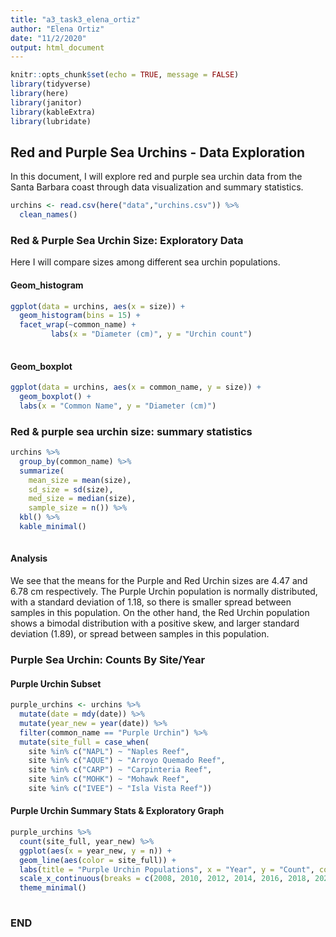 ```yaml
---
title: "a3_task3_elena_ortiz"
author: "Elena Ortiz"
date: "11/2/2020"
output: html_document
---
```


```r
knitr::opts_chunk$set(echo = TRUE, message = FALSE)
library(tidyverse)
library(here)
library(janitor)
library(kableExtra)
library(lubridate)
```

## Red and Purple Sea Urchins - Data Exploration

In this document, I will explore red and purple sea urchin data from the Santa Barbara coast through data visualization and summary statistics.  

```r
urchins <- read.csv(here("data","urchins.csv")) %>% 
  clean_names()
```

### Red & Purple Sea Urchin Size: Exploratory Data 

Here I will compare sizes among different sea urchin populations. 

#### Geom_histogram 

```r
ggplot(data = urchins, aes(x = size)) +
  geom_histogram(bins = 15) +
  facet_wrap(~common_name) +
         labs(x = "Diameter (cm)", y = "Urchin count")
  
```

#### Geom_boxplot

```r
ggplot(data = urchins, aes(x = common_name, y = size)) +
  geom_boxplot() +
  labs(x = "Common Name", y = "Diameter (cm)")
```

### Red & purple sea urchin size: summary statistics

```r
urchins %>% 
  group_by(common_name) %>% 
  summarize(
    mean_size = mean(size),
    sd_size = sd(size),
    med_size = median(size),
    sample_size = n()) %>% 
  kbl() %>%
  kable_minimal()
  
```

#### Analysis 

We see that the means for the Purple and Red Urchin sizes are 4.47 and 6.78 cm respectively. The Purple Urchin population is normally distributed, with a standard deviation of 1.18, so there is smaller spread between samples in this population. On the other hand, the Red Urchin population shows a bimodal distribution with a positive skew, and larger standard deviation (1.89), or spread between samples in this population. 

### Purple Sea Urchin: Counts By Site/Year

#### Purple Urchin Subset 

```r
purple_urchins <- urchins %>%
  mutate(date = mdy(date)) %>%
  mutate(year_new = year(date)) %>% 
  filter(common_name == "Purple Urchin") %>%
  mutate(site_full = case_when(
    site %in% c("NAPL") ~ "Naples Reef",
    site %in% c("AQUE") ~ "Arroyo Quemado Reef",
    site %in% c("CARP") ~ "Carpinteria Reef",
    site %in% c("MOHK") ~ "Mohawk Reef",
    site %in% c("IVEE") ~ "Isla Vista Reef"))
```

#### Purple Urchin Summary Stats & Exploratory Graph

```r
purple_urchins %>% 
  count(site_full, year_new) %>% 
  ggplot(aes(x = year_new, y = n)) +
  geom_line(aes(color = site_full)) +
  labs(title = "Purple Urchin Populations", x = "Year", y = "Count", color = "Site Name") +
  scale_x_continuous(breaks = c(2008, 2010, 2012, 2014, 2016, 2018, 2020)) +
  theme_minimal()
  
```

### END

